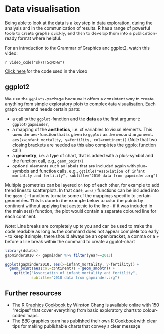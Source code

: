 # Data visualisation

Being able to look at the data is a key step in data exploration, during the analysis and in the communication of results. R has a range of powerful tools to create graphs quickly, and then to develop them into a publication-ready format where helpful.

For an introduction to the Grammar of Graphics and ggplot2, watch this video:

`r video_code("sk7TT5qM5Hw")`

[Click here](https://drive.google.com/open?id=1UGp7own42PkPv-TLbX29sQUu2DfeaMUp) for the code used in the video


## ggplot2

We use the `ggplot2`-package because it offers a consistent way to create anything from simple exploratory plots to complex data visualisation. Each graph command needs certain parts:

* a call to the `ggplot`-function and the **data** as the first argument: `ggplot(gapminder, `
* a mapping of the **aesthetics**, i.e. of variables to visual elements. This uses the `aes`-function that is given to `ggplot` as the second argument: `aes(x=infant_mortality, y=fertility, col=continent))` (Note that two closing brackets are needed as this also completes the ggplot function call)
* a **geometry**, i.e. a type of chart, that is added with a plus-symbol and the function call, e.g., `geom_point()`
* optional elements such as labels that are included again with plus-symbols and function calls, e.g., `ggtitle("Association of infant mortality and fertility", subtitle="2010 data from gapminder.org")`

Multiple geometries can be layered on top of each other, for example to add trend lines to scatterplots. In that case, `aes()` functions can be included into the `geom_()`-functions to make some of the mappings specific to certain geometries. This is done in the example below to color the points by continent without applying that aestethic to the line - if it was included in the main aes() function, the plot would contain a separate coloured line for each continent. 

*Note:* Line breaks are completely up to you and can be used to make the code readable as long as the command does not appear complete too early - to keep it simple, there should always be an open bracket, a comma or a + before a line break within the command to create a ggplot-chart

```r
library(dslabs)
gapminder2010 <- gapminder %>% filter(year==2010)

ggplot(gapminder2010, aes(x=infant_mortality, y=fertility)) +
  geom_point(aes(col=continent)) + geom_smooth() +
    ggtitle("Association of infant mortality and fertility", 
            subtitle="2010 data from gapminder.org")
```

## Further resources

* The [R Graphics Cookbook](https://r-graphics.org/){target="_blank"} by Winston Chang is available online with 150 "recipes" that cover everything from basic exploratory charts to colour-coded maps.
* The BBC graphics team has published their own [R Cookbook](https://bbc.github.io/rcookbook/){target="_blank"} with clear tips for making publishable charts that convey a clear message
